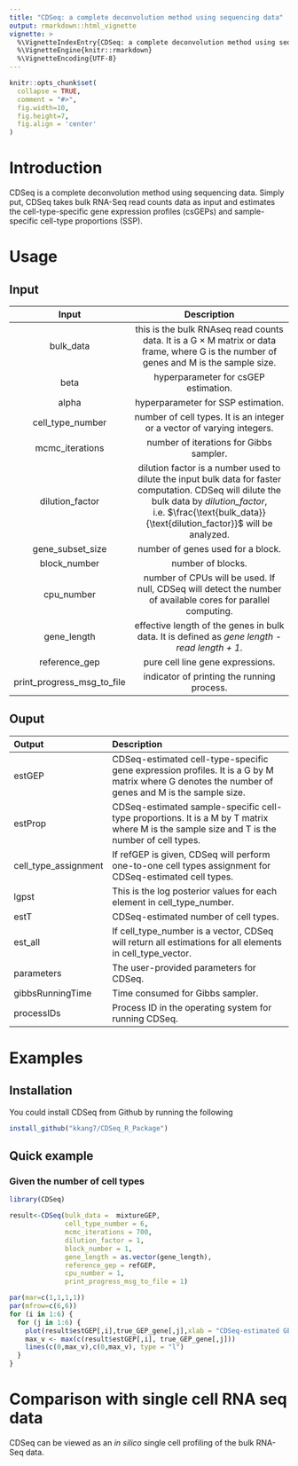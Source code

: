 ```yaml
---
title: "CDSeq: a complete deconvolution method using sequencing data"
output: rmarkdown::html_vignette
vignette: >
  %\VignetteIndexEntry{CDSeq: a complete deconvolution method using sequencing data}
  %\VignetteEngine{knitr::rmarkdown}
  %\VignetteEncoding{UTF-8}
---
```


```r
knitr::opts_chunk$set(
  collapse = TRUE,
  comment = "#>",
  fig.width=10, 
  fig.height=7,
  fig.align = 'center'
)
```




# Introduction
CDSeq is a complete deconvolution method using sequencing data. Simply put, CDSeq takes bulk RNA-Seq read counts data as input and estimates the cell-type-specific gene expression profiles (csGEPs) and sample-specific cell-type proportions (SSP). 



# Usage

## Input
   Input                            Description
---------------------------  ------------------------
bulk_data                    this is the bulk RNAseq read counts data. It is a G $\times$ M matrix or data frame, where G is the number of genes and M is the sample size.
beta                         hyperparameter for csGEP estimation. 
alpha                        hyperparameter for SSP estimation.
cell_type_number             number of cell types. It is an integer or a vector of varying integers.
mcmc_iterations              number of iterations for Gibbs sampler.
dilution_factor              dilution factor is a number used to dilute the input bulk data for faster computation. CDSeq will dilute the bulk data by *dilution_factor*, i.e. $\frac{\text{bulk_data}}{\text{dilution_factor}}$ will be analyzed. 
gene_subset_size             number of genes used for a block. 
block_number                 number of blocks.
cpu_number                   number of CPUs will be used. If null, CDSeq will detect the number of available cores for parallel computing.
gene_length                  effective length of the genes in bulk data. It is defined as *gene length - read length + 1*.
reference_gep                pure cell line gene expressions. 
print_progress_msg_to_file   indicator of printing the running process.

## Ouput
Output                Description
--------------------  ------------------------
estGEP                CDSeq-estimated cell-type-specific gene expression profiles. It is a G by M matrix where G denotes the number of genes and M is the sample size.
estProp               CDSeq-estimated sample-specific cell-type proportions. It is a M by T matrix where M is the sample size and T is the number of cell types.
cell_type_assignment  If refGEP is given, CDSeq will perform one-to-one cell types assignment for CDSeq-estimated cell types.
lgpst                 This is the log posterior values for each element in cell_type_number.
estT                  CDSeq-estimated number of cell types.
est_all               If cell_type_number is a vector, CDSeq will return all estimations for all elements in cell_type_vector.
parameters            The user-provided parameters for CDSeq. 
gibbsRunningTime      Time consumed for Gibbs sampler. 
processIDs            Process ID in the operating system for running CDSeq.

# Examples
## Installation
You could install CDSeq from Github by running the following
```r
install_github("kkang7/CDSeq_R_Package")
```

## Quick example
### Given the number of cell types
```r
library(CDSeq)
```
```r
result<-CDSeq(bulk_data =  mixtureGEP, 
              cell_type_number = 6, 
              mcmc_iterations = 700, 
              dilution_factor = 1, 
              block_number = 1, 
              gene_length = as.vector(gene_length), 
              reference_gep = refGEP, 
              cpu_number = 1, 
              print_progress_msg_to_file = 1)
```

```r
par(mar=c(1,1,1,1))
par(mfrow=c(6,6))
for (i in 1:6) {
  for (j in 1:6) {
    plot(result$estGEP[,i],true_GEP_gene[,j],xlab = "CDSeq-estimated GEPs", ylab = "True GEPs")
    max_v <- max(c(result$estGEP[,i], true_GEP_gene[,j]))
    lines(c(0,max_v),c(0,max_v), type = "l")
  }
}

```


# Comparison with single cell RNA seq data
CDSeq can be viewed as an *in silico* single cell profiling of the bulk RNA-Seq data.

